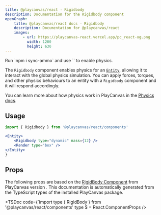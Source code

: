```yaml
---
title: @playcanvas/react - Rigidbody
description: Documentation for the Rigidbody component
openGraph:
    title: @playcanvas/react docs - Rigidbody
    description: Documentation for @playcanvas/react
    images:
        - url: https://playcanvas-react.vercel.app/pc_react-og.png
          width: 1200
          height: 630
---
```


<Callout type="info" emoji="️💡">
  Run `npm i sync-ammo` and use `<Application usePhysics/>` to enable physics.
</Callout>

The `Rigidbody` component enables physics for an [`Entity`](/docs/api/entity), allowing it to interact with the global physics simulation. You can apply forces, torques, and other physics behaviours to an entity with a `Rigidbody` component and it will respond accordingly.

You can learn more about how physics work in PlayCanvas in the [Physics docs](https://developer.playcanvas.com/user-manual/physics/).

## Usage

```jsx
import { Rigidbody } from '@playcanvas/react/components'

<Entity>
    <Rigidbody type="dynamic" mass={12} />
    <Render type="box" />
</Entity>
}
```

## Props

The following props are based on the [RigidBody Component](https://api.playcanvas.com/engine/classes/RenderComponent.html) from PlayCanvas version **<PcVersion />**. This documentation is automatically generated from the TypeScript types of the installed PlayCanvas package.

<TSDoc
  code={`import type { RigidBody } from '@playcanvas/react/components'
type $ = React.ComponentProps<typeof RigidBody>
/>
